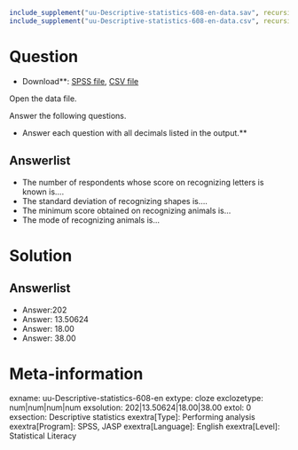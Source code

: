 ```r
include_supplement("uu-Descriptive-statistics-608-en-data.sav", recursive = TRUE)
include_supplement("uu-Descriptive-statistics-608-en-data.csv", recursive = TRUE)
```

Question
========

* Download**: [SPSS file](uu-Descriptive-statistics-608-en-data.sav), [CSV file](uu-Descriptive-statistics-608-en-data.csv)

Open the data file.

Answer the following questions.

* Answer each question with all decimals listed in the output.**

Answerlist
----------
* The number of respondents whose score on recognizing letters is known is....
* The standard deviation of recognizing shapes is....
* The minimum score obtained on recognizing animals is...
* The mode of recognizing animals is...

Solution
========

Answerlist
----------
* Answer:202
* Answer: 13.50624
* Answer: 18.00
* Answer: 38.00

Meta-information
================
exname: uu-Descriptive-statistics-608-en
extype: cloze
exclozetype: num|num|num|num
exsolution: 202|13.50624|18.00|38.00
extol: 0
exsection: Descriptive statistics
exextra[Type]: Performing analysis
exextra[Program]: SPSS, JASP
exextra[Language]: English
exextra[Level]: Statistical Literacy
